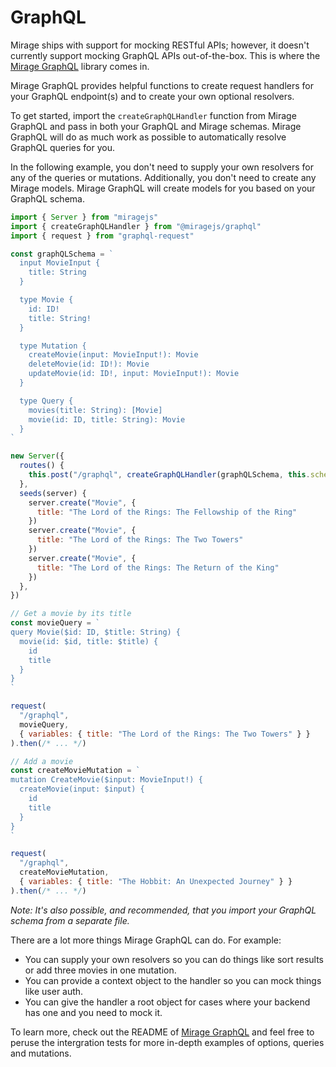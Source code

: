 # GraphQL

Mirage ships with support for mocking RESTful APIs; however, it doesn't currently support mocking GraphQL APIs out-of-the-box. This is where the [Mirage GraphQL](https://github.com/miragejs/graphql) library comes in.

Mirage GraphQL provides helpful functions to create request handlers for your GraphQL endpoint(s) and to create your own optional resolvers.

To get started, import the `createGraphQLHandler` function from Mirage GraphQL and pass in both your GraphQL and Mirage schemas. Mirage GraphQL will do as much work as possible to automatically resolve GraphQL queries for you.

In the following example, you don't need to supply your own resolvers for any of the queries or mutations. Additionally, you don't need to create any Mirage models. Mirage GraphQL will create models for you based on your GraphQL schema.

```js
import { Server } from "miragejs"
import { createGraphQLHandler } from "@miragejs/graphql"
import { request } from "graphql-request"

const graphQLSchema = `
  input MovieInput {
    title: String
  }

  type Movie {
    id: ID!
    title: String!
  }

  type Mutation {
    createMovie(input: MovieInput!): Movie
    deleteMovie(id: ID!): Movie
    updateMovie(id: ID!, input: MovieInput!): Movie
  }

  type Query {
    movies(title: String): [Movie]
    movie(id: ID, title: String): Movie
  }
`

new Server({
  routes() {
    this.post("/graphql", createGraphQLHandler(graphQLSchema, this.schema))
  },
  seeds(server) {
    server.create("Movie", {
      title: "The Lord of the Rings: The Fellowship of the Ring"
    })
    server.create("Movie", {
      title: "The Lord of the Rings: The Two Towers"
    })
    server.create("Movie", {
      title: "The Lord of the Rings: The Return of the King"
    })
  },
})

// Get a movie by its title
const movieQuery = `
query Movie($id: ID, $title: String) {
  movie(id: $id, title: $title) {
    id
    title
  }
}
`

request(
  "/graphql",
  movieQuery,
  { variables: { title: "The Lord of the Rings: The Two Towers" } }
).then(/* ... */)

// Add a movie
const createMovieMutation = `
mutation CreateMovie($input: MovieInput!) {
  createMovie(input: $input) {
    id
    title
  }
}
`

request(
  "/graphql",
  createMovieMutation,
  { variables: { title: "The Hobbit: An Unexpected Journey" } }
).then(/* ... */)
```

*Note: It's also possible, and recommended, that you import your GraphQL schema from a separate file.*

There are a lot more things Mirage GraphQL can do. For example:
* You can supply your own resolvers so you can do things like sort results or add three movies in one mutation.
* You can provide a context object to the handler so you can mock things like user auth.
* You can give the handler a root object for cases where your backend has one and you need to mock it.

To learn more, check out the README of [Mirage GraphQL](https://github.com/miragejs/graphql) and feel free to peruse the intergration tests for more in-depth examples of options, queries and mutations.
